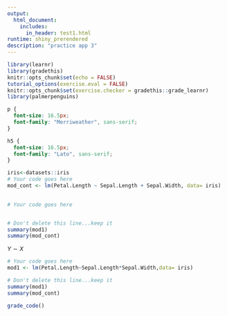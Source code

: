 ```yaml
---
output: 
  html_document:
    includes:
      in_header: test1.html
runtime: shiny_prerendered
description: "practice app 3"
---
```


```r
library(learnr)
library(gradethis)
knitr::opts_chunk$set(echo = FALSE)
tutorial_options(exercise.eval = FALSE)
knitr::opts_chunk$set(exercise.checker = gradethis::grade_learnr)
library(palmerpenguins)

```

```css
p {
  font-size: 16.5px;
  font-family: "Merriweather", sans-serif;
}

h5 {
  font-size: 16.5px;
  font-family: "Lato", sans-serif;
}

```

```r

iris<-datasets::iris
# Your code goes here
mod_cont <- lm(Petal.Length ~ Sepal.Length + Sepal.Width, data= iris)
  
```

```r
# Your code goes here


# Don't delete this line...keep it
summary(mod1)
summary(mod_cont)
```

<div id="ex1-hint">

<font size="-1.5">
$Y \sim X$ 
</font>
</div>


```r
# Your code goes here
mod1 <- lm(Petal.Length~Sepal.Length*Sepal.Width,data= iris)

# Don't delete this line...keep it
summary(mod1)
summary(mod_cont)
```

```r
grade_code()
```

<div data-iframe-height></div>
